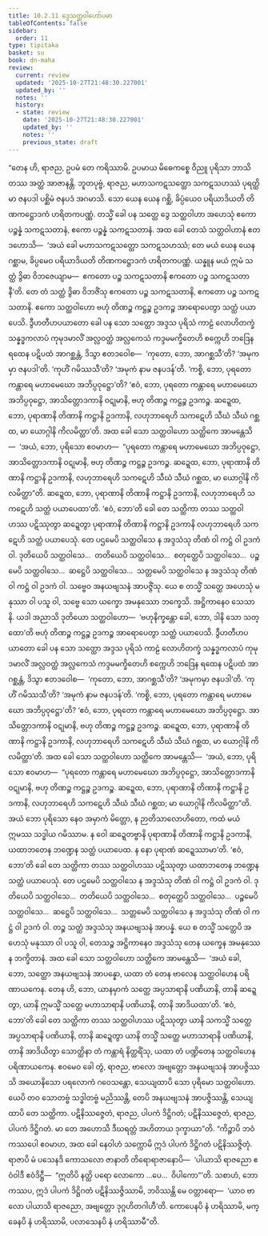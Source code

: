 ```yaml
---
title: 10.2.11 ဒွေသတ္ထဝါဟော်ပမာ
tableOfContents: false
sidebar:
  order: 11
type: tipitaka
basket: su
book: dn-maha
review:
  current: review
  updated: '2025-10-27T21:48:30.227001'
  updated_by: ''
  notes: ''
  history:
  - state: review
    date: '2025-10-27T21:48:30.227001'
    updated_by: ''
    notes: ''
    previous_state: draft
---
```



<ReviewStatus review={frontmatter.review} showDetails={true} />

<HypothesisAnnotation frontmatter={frontmatter} />

<DynamicBreadcrumb />

<Division number="430" book="dn-maha" e="ch" v="7" p="272">

<Paragraph number="1121" book="dn-maha">
“တေန ဟိ, ရာဇည, ဥပမံ တေ ကရိဿာမိ. ဥပမာယ မိဓေကစ္စေ ဝိညူ ပုရိသာ ဘာသိတဿ အတ္ထံ အာဇာနန္တိ. ဘူတပုဗ္ဗံ, ရာဇည, မဟာသကဋသတ္ထော သကဋသဟဿံ ပုရတ္ထိမာ ဇနပဒါ ပစ္ဆိမံ ဇနပဒံ အဂမာသိ. သော ယေန ယေန ဂစ္ဆိ, ခိပ္ပံယေဝ ပရိယာဒိယတိ တိဏကဋ္ဌောဒကံ ဟရိတကပဏ္ဏံ. တသ္မိံ ခေါ ပန သတ္ထေ ဒွေ သတ္ထဝါဟာ အဟေသုံ ဧကော ပဉ္စန္နံ သကဋသတာနံ, ဧကော ပဉ္စန္နံ သကဋသတာနံ. အထ ခေါ တေသံ သတ္ထဝါဟာနံ ဧတဒဟောသိ—  ‘အယံ ခေါ မဟာသကဋသတ္ထော သကဋသဟဿံ; တေ မယံ ယေန ယေန ဂစ္ဆာမ, ခိပ္ပမေဝ ပရိယာဒိယတိ တိဏကဋ္ဌောဒကံ ဟရိတကပဏ္ဏံ. ယန္နူန မယံ ဣမံ သတ္ထံ ဒွိဓာ ဝိဘဇေယျာမ—  ဧကတော ပဉ္စ သကဋသတာနိ ဧကတော ပဉ္စ သကဋသတာနီ’တိ. တေ တံ သတ္ထံ ဒွိဓာ ဝိဘဇိံသု ဧကတော ပဉ္စ သကဋသတာနိ, ဧကတော ပဉ္စ သကဋသတာနိ. ဧကော သတ္ထဝါဟော ဗဟုံ တိဏဉ္စ ကဋ္ဌဉ္စ ဥဒကဉ္စ အာရောပေတွာ သတ္ထံ ပယာပေသိ. ဒွီဟတီဟပယာတော ခေါ ပန သော သတ္ထော အဒ္ဒသ ပုရိသံ ကာဠံ လောဟိတက္ခံ သန္နဒ္ဓကလာပံ ကုမုဒမာလိံ အလ္လဝတ္ထံ အလ္လကေသံ ကဒ္ဒမမက္ခိတေဟိ စက္ကေဟိ ဘဒြေန ရထေန ပဋိပထံ အာဂစ္ဆန္တံ, ဒိသွာ ဧတဒဝေါစ—  ‘ကုတော, ဘော, အာဂစ္ဆသီ’တိ? ‘အမုကမှာ ဇနပဒါ’တိ. ‘ကုဟိံ ဂမိဿသီ’တိ? ‘အမုကံ နာမ ဇနပဒန်’တိ. ‘ကစ္စိ, ဘော, ပုရတော ကန္တာရေ မဟာမေဃော အဘိပ္ပဝုဋ္ဌော’တိ? ‘ဧဝံ, ဘော, ပုရတော ကန္တာရေ မဟာမေဃော အဘိပ္ပဝုဋ္ဌော, အာသိတ္တောဒကာနိ ဝဋုမာနိ, ဗဟု တိဏဉ္စ ကဋ္ဌဉ္စ ဥဒကဉ္စ. ဆဍ္ဍေထ, ဘော, ပုရာဏာနိ တိဏာနိ ကဋ္ဌာနိ ဥဒကာနိ, လဟုဘာရေဟိ သကဋေဟိ သီဃံ သီဃံ ဂစ္ဆထ, မာ ယောဂ္ဂါနိ ကိလမိတ္ထာ’တိ.
</Paragraph>

<Paragraph number="1122" book="dn-maha">
အထ ခေါ သော သတ္ထဝါဟော သတ္ထိကေ အာမန္တေသိ—  ‘အယံ, ဘော, ပုရိသော ဧဝမာဟ—  “ပုရတော ကန္တာရေ မဟာမေဃော အဘိပ္ပဝုဋ္ဌော, အာသိတ္တောဒကာနိ ဝဋုမာနိ, ဗဟု တိဏဉ္စ ကဋ္ဌဉ္စ ဥဒကဉ္စ. ဆဍ္ဍေထ, ဘော, ပုရာဏာနိ တိဏာနိ ကဋ္ဌာနိ ဥဒကာနိ, လဟုဘာရေဟိ သကဋေဟိ သီဃံ သီဃံ ဂစ္ဆထ, မာ ယောဂ္ဂါနိ ကိလမိတ္ထာ”တိ. ဆဍ္ဍေထ, ဘော, ပုရာဏာနိ တိဏာနိ ကဋ္ဌာနိ ဥဒကာနိ, လဟုဘာရေဟိ သကဋေဟိ သတ္ထံ ပယာပေထာ’တိ. ‘ဧဝံ, ဘော’တိ ခေါ တေ သတ္ထိကာ တဿ သတ္ထဝါဟဿ ပဋိဿုတွာ ဆဍ္ဍေတွာ ပုရာဏာနိ တိဏာနိ ကဋ္ဌာနိ ဥဒကာနိ လဟုဘာရေဟိ သကဋေဟိ သတ္ထံ ပယာပေသုံ. တေ ပဌမေပိ သတ္ထဝါသေ န အဒ္ဒသံသု တိဏံ ဝါ ကဋ္ဌံ ဝါ ဥဒကံ ဝါ. ဒုတိယေပိ သတ္ထဝါသေ…  တတိယေပိ သတ္ထဝါသေ…  စတုတ္ထေပိ သတ္ထဝါသေ…  ပဉ္စမေပိ သတ္ထဝါသေ…  ဆဋ္ဌေပိ သတ္ထဝါသေ…  သတ္တမေပိ သတ္ထဝါသေ န အဒ္ဒသံသု တိဏံ ဝါ ကဋ္ဌံ ဝါ ဥဒကံ ဝါ. သဗ္ဗေဝ အနယဗျသနံ အာပဇ္ဇိံသု. ယေ စ တသ္မိံ သတ္ထေ အဟေသုံ မနုဿာ ဝါ ပသူ ဝါ, သဗ္ဗေ သော ယက္ခော အမနုဿော ဘက္ခေသိ. အဋ္ဌိကာနေဝ သေသာနိ.
</Paragraph>

<Paragraph number="1123" book="dn-maha">
ယဒါ အညာသိ ဒုတိယော သတ္ထဝါဟော—  ‘ဗဟုနိက္ခန္တော ခေါ, ဘော, ဒါနိ သော သတ္ထော’တိ ဗဟုံ တိဏဉ္စ ကဋ္ဌဉ္စ ဥဒကဉ္စ အာရောပေတွာ သတ္ထံ ပယာပေသိ. ဒွီဟတီဟပယာတော ခေါ ပန သော သတ္ထော အဒ္ဒသ ပုရိသံ ကာဠံ လောဟိတက္ခံ သန္နဒ္ဓကလာပံ ကုမုဒမာလိံ အလ္လဝတ္ထံ အလ္လကေသံ ကဒ္ဒမမက္ခိတေဟိ စက္ကေဟိ ဘဒြေန ရထေန ပဋိပထံ အာဂစ္ဆန္တံ, ဒိသွာ ဧတဒဝေါစ—  ‘ကုတော, ဘော, အာဂစ္ဆသီ’တိ? ‘အမုကမှာ ဇနပဒါ’တိ. ‘ကုဟိံ ဂမိဿသီ’တိ? ‘အမုကံ နာမ ဇနပဒန်’တိ. ‘ကစ္စိ, ဘော, ပုရတော ကန္တာရေ မဟာမေဃော အဘိပ္ပဝုဋ္ဌော’တိ? ‘ဧဝံ, ဘော, ပုရတော ကန္တာရေ မဟာမေဃော အဘိပ္ပဝုဋ္ဌော. အာသိတ္တောဒကာနိ ဝဋုမာနိ, ဗဟု တိဏဉ္စ ကဋ္ဌဉ္စ ဥဒကဉ္စ. ဆဍ္ဍေထ, ဘော, ပုရာဏာနိ တိဏာနိ ကဋ္ဌာနိ ဥဒကာနိ, လဟုဘာရေဟိ သကဋေဟိ သီဃံ သီဃံ ဂစ္ဆထ, မာ ယောဂ္ဂါနိ ကိလမိတ္ထာ’တိ.
</Paragraph>

<Paragraph number="1124" book="dn-maha">
အထ ခေါ သော သတ္ထဝါဟော သတ္ထိကေ အာမန္တေသိ—  ‘အယံ, ဘော, ပုရိသော ဧဝမာဟ—  “ပုရတော ကန္တာရေ မဟာမေဃော အဘိပ္ပဝုဋ္ဌော, အာသိတ္တောဒကာနိ ဝဋုမာနိ, ဗဟု တိဏဉ္စ ကဋ္ဌဉ္စ ဥဒကဉ္စ. ဆဍ္ဍေထ, ဘော, ပုရာဏာနိ တိဏာနိ ကဋ္ဌာနိ ဥဒကာနိ, လဟုဘာရေဟိ သကဋေဟိ သီဃံ သီဃံ ဂစ္ဆထ; မာ ယောဂ္ဂါနိ ကိလမိတ္ထာ”တိ. အယံ ဘော ပုရိသော နေဝ အမှာကံ မိတ္တော, န ဉာတိသာလောဟိတော, ကထံ မယံ ဣမဿ သဒ္ဓါယ ဂမိဿာမ. န ဝေါ ဆဍ္ဍေတဗ္ဗာနိ ပုရာဏာနိ တိဏာနိ ကဋ္ဌာနိ ဥဒကာနိ, ယထာဘတေန ဘဏ္ဍေန သတ္ထံ ပယာပေထ. န နော ပုရာဏံ ဆဍ္ဍေဿာမာ’တိ. ‘ဧဝံ, ဘော’တိ ခေါ တေ သတ္ထိကာ တဿ သတ္ထဝါဟဿ ပဋိဿုတွာ ယထာဘတေန ဘဏ္ဍေန သတ္ထံ ပယာပေသုံ. တေ ပဌမေပိ သတ္ထဝါသေ န အဒ္ဒသံသု တိဏံ ဝါ ကဋ္ဌံ ဝါ ဥဒကံ ဝါ. ဒုတိယေပိ သတ္ထဝါသေ…  တတိယေပိ သတ္ထဝါသေ…  စတုတ္ထေပိ သတ္ထဝါသေ…  ပဉ္စမေပိ သတ္ထဝါသေ…  ဆဋ္ဌေပိ သတ္ထဝါသေ…  သတ္တမေပိ သတ္ထဝါသေ န အဒ္ဒသံသု တိဏံ ဝါ ကဋ္ဌံ ဝါ ဥဒကံ ဝါ. တဉ္စ သတ္ထံ အဒ္ဒသံသု အနယဗျသနံ အာပန္နံ. ယေ စ တသ္မိံ သတ္ထေပိ အဟေသုံ မနုဿာ ဝါ ပသူ ဝါ, တေသဉ္စ အဋ္ဌိကာနေဝ အဒ္ဒသံသု တေန ယက္ခေန အမနုဿေန ဘက္ခိတာနံ.
</Paragraph>

<Paragraph number="1125" book="dn-maha">
အထ ခေါ သော သတ္ထဝါဟော သတ္ထိကေ အာမန္တေသိ—  ‘အယံ ခေါ, ဘော, သတ္ထော အနယဗျသနံ အာပန္နော, ယထာ တံ တေန ဗာလေန သတ္ထဝါဟေန ပရိဏာယကေန. တေန ဟိ, ဘော, ယာနမှာကံ သတ္ထေ အပ္ပသာရာနိ ပဏိယာနိ, တာနိ ဆဍ္ဍေတွာ, ယာနိ ဣမသ္မိံ သတ္ထေ မဟာသာရာနိ ပဏိယာနိ, တာနိ အာဒိယထာ’တိ. ‘ဧဝံ, ဘော’တိ ခေါ တေ သတ္ထိကာ တဿ သတ္ထဝါဟဿ ပဋိဿုတွာ ယာနိ သကသ္မိံ သတ္ထေ အပ္ပသာရာနိ ပဏိယာနိ, တာနိ ဆဍ္ဍေတွာ ယာနိ တသ္မိံ သတ္ထေ မဟာသာရာနိ ပဏိယာနိ, တာနိ အာဒိယိတွာ သောတ္ထိနာ တံ ကန္တာရံ နိတ္ထရိံသု, ယထာ တံ ပဏ္ဍိတေန သတ္ထဝါဟေန ပရိဏာယကေန. ဧဝမေဝ ခေါ တွံ, ရာဇည, ဗာလော အဗျတ္တော အနယဗျသနံ အာပဇ္ဇိဿသိ အယောနိသော ပရလောကံ ဂဝေသန္တော, သေယျထာပိ သော ပုရိမော သတ္ထဝါဟော. ယေပိ တဝ သောတဗ္ဗံ သဒ္ဓါတဗ္ဗံ မညိဿန္တိ, တေပိ အနယဗျသနံ အာပဇ္ဇိဿန္တိ, သေယျထာပိ တေ သတ္ထိကာ. ပဋိနိဿဇ္ဇေတံ, ရာဇည, ပါပကံ ဒိဋ္ဌိဂတံ; ပဋိနိဿဇ္ဇေတံ, ရာဇည, ပါပကံ ဒိဋ္ဌိဂတံ. မာ တေ အဟောသိ ဒီဃရတ္တံ အဟိတာယ ဒုက္ခာယာ”တိ.
</Paragraph>

</Division>
<Division number="431" book="dn-maha" e="ch" v="7" p="275">

<Paragraph number="1126" book="dn-maha">
“ကိဉ္စာပိ ဘဝံ ကဿပေါ ဧဝမာဟ, အထ ခေါ နေဝါဟံ သက္ကောမိ ဣဒံ ပါပကံ ဒိဋ္ဌိဂတံ ပဋိနိဿဇ္ဇိတုံ. ရာဇာပိ မံ ပသေနဒိ ကောသလော ဇာနာတိ တိရောရာဇာနောပိ—  ‘ပါယာသိ ရာဇညော ဧဝံဝါဒီ ဧဝံဒိဋ္ဌီ—  “ဣတိပိ နတ္ထိ ပရော လောကော …ပေ…  ဝိပါကော”’တိ. သစာဟံ, ဘော ကဿပ, ဣဒံ ပါပကံ ဒိဋ္ဌိဂတံ ပဋိနိဿဇ္ဇိဿာမိ, ဘဝိဿန္တိ မေ ဝတ္တာရော—  ‘ယာဝ ဗာလော ပါယာသိ ရာဇညော, အဗျတ္တော ဒုဂ္ဂဟိတဂါဟီ’တိ. ကောပေနပိ နံ ဟရိဿာမိ, မက္ခေနပိ နံ ဟရိဿာမိ, ပလာသေနပိ နံ ဟရိဿာမီ”တိ.
</Paragraph>
</Division>